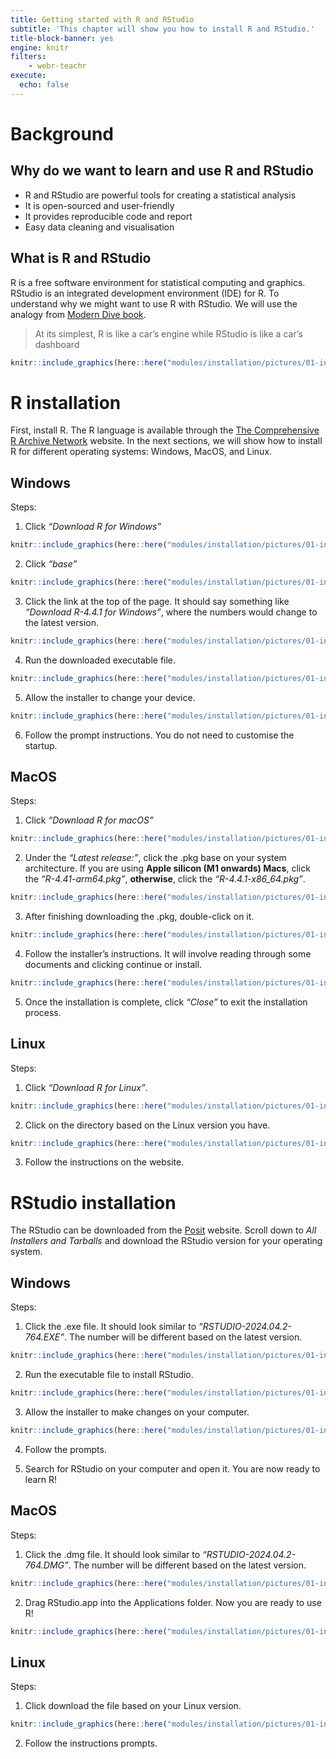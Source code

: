 ```yaml
---
title: Getting started with R and RStudio
subtitle: 'This chapter will show you how to install R and RStudio.'
title-block-banner: yes
engine: knitr
filters:
    - webr-teachr
execute: 
  echo: false
---
```


# Background

## Why do we want to learn and use R and RStudio

- R and RStudio are powerful tools for creating a statistical analysis
- It is open-sourced and user-friendly
- It provides reproducible code and report
- Easy data cleaning and visualisation

## What is R and RStudio

R is a free software environment for statistical computing and graphics. RStudio is an integrated development environment (IDE) for R. To understand why we might want to use R with RStudio. We will use the analogy from [Modern Dive book](https://moderndive.com/1-getting-started.html#r-rstudio). 

>  At its simplest, R is like a car’s engine while RStudio is like a car’s dashboard

```r
knitr::include_graphics(here::here("modules/installation/pictures/01-installation/R_vs_RStudio.png"))
```


# R installation

First, install R. The R language is available through the [The Comprehensive R Archive Network](http://cran.r-project.org/) website. In the next sections, we will show how to install R for different operating systems: Windows, MacOS, and Linux. 

## Windows

Steps:

1. Click *"Download R for Windows"*

```r
knitr::include_graphics(here::here("modules/installation/pictures/01-installation/R_install_windows_1.png"))
```

2. Click *"base"*

```r
knitr::include_graphics(here::here("modules/installation/pictures/01-installation/R_install_windows_2.png"))
```

3. Click the link at the top of the page. It should say something like *"Download R-4.4.1 for Windows"*, where the numbers would change to the latest version.

```r
knitr::include_graphics(here::here("modules/installation/pictures/01-installation/R_install_windows_3.png"))
```

4. Run the downloaded executable file.

```r
knitr::include_graphics(here::here("modules/installation/pictures/01-installation/R_install_windows_4.png"))
```

5. Allow the installer to change your device.

```r
knitr::include_graphics(here::here("modules/installation/pictures/01-installation/R_install_windows_5.png"))
```

6. Follow the prompt instructions. You do not need to customise the startup.

## MacOS

Steps:

1. Click *"Download R for macOS"*

```r
knitr::include_graphics(here::here("modules/installation/pictures/01-installation/R_install_macos_1.png"))
```

2. Under the *"Latest release:"*, click the .pkg base on your system architecture. If you are using **Apple silicon (M1 onwards) Macs**, click the *"R-4.41-arm64.pkg"*, **otherwise**, click the *"R-4.4.1-x86_64.pkg"*.

```r
knitr::include_graphics(here::here("modules/installation/pictures/01-installation/R_install_macos_2.png"))
```

3. After finishing downloading the .pkg, double-click on it.

```r
knitr::include_graphics(here::here("modules/installation/pictures/01-installation/R_install_macos_3.png"))
```

4. Follow the installer's instructions. It will involve reading through some documents and clicking continue or install.

```r
knitr::include_graphics(here::here("modules/installation/pictures/01-installation/R_install_macos_3.png"))
```

5. Once the installation is complete, click *"Close"* to exit the installation process.

## Linux

Steps:

1. Click *"Download R for Linux"*.

```r
knitr::include_graphics(here::here("modules/installation/pictures/01-installation/R_install_linux_1.png"))
```

2. Click on the directory based on the Linux version you have.

```r
knitr::include_graphics(here::here("modules/installation/pictures/01-installation/R_install_linux_2.png"))
```

3. Follow the instructions on the website.

# RStudio installation

The RStudio can be downloaded from the [Posit](https://posit.co/download/rstudio-desktop/) website. Scroll down to *All Installers and Tarballs* and download the RStudio version for your operating system.

## Windows

Steps:

1. Click the .exe file. It should look similar to *"RSTUDIO-2024.04.2-764.EXE"*. The number will be different based on the latest version.

```r
knitr::include_graphics(here::here("modules/installation/pictures/01-installation/RStudio_install_windows.png"))
```

2. Run the executable file to install RStudio.

```r
knitr::include_graphics(here::here("modules/installation/pictures/01-installation/RStudio_install_windows_1.png"))
```

3. Allow the installer to make changes on your computer.

```r
knitr::include_graphics(here::here("modules/installation/pictures/01-installation/RStudio_install_windows_2.png"))
```

4. Follow the prompts.

5. Search for RStudio on your computer and open it. You are now ready to learn R!

## MacOS

Steps:

1. Click the .dmg file. It should look similar to *"RSTUDIO-2024.04.2-764.DMG"*. The number will be different based on the latest version.

```r
knitr::include_graphics(here::here("modules/installation/pictures/01-installation/RStudio_install_Mac.png"))
```

2. Drag RStudio.app into the Applications folder. Now you are ready to use R!

```r
knitr::include_graphics(here::here("modules/installation/pictures/01-installation/RStudio_Install_Mac_1.png"))
```

## Linux

Steps:

1. Click download the file based on your Linux version.

```r
knitr::include_graphics(here::here("modules/installation/pictures/01-installation/RStudio_install_linux.png"))
```

2. Follow the instructions prompts.